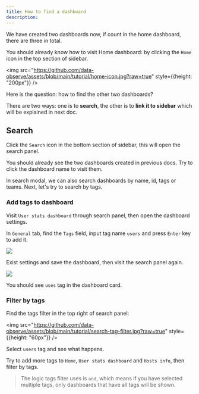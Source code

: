 ```yaml
---
title: How to find a dashboard
description: 
---
```


We have created two dashboards now, if count in the home dashboard, there are three in total. 

You should already know how to visit Home dashboard: by clicking the `Home` icon in the top section of sidebar.

<img src="https://github.com/data-observe/assets/blob/main/tutorial/home-icon.jpg?raw=true" style={{height: "200px"}} />

Here is the question: how to find the other two dashboards?

There are two ways: one is to **search**, the other is to **link it to sidebar** which will be explained in next doc.

## Search

Click the `Search` icon in the bottom section of sidebar, this will open the search panel.

You should already see the two dashboards created in previous docs. Try to click the dashboard name to visit them. 

In search modal, we can also search dashboards by name, id, tags or teams. Next, let's try to search by tags.

### Add tags to dashboard

Visit `User stats dashboard` through search panel, then open the dashboard settings.

In `General` tab, find the `Tags` field, input tag name `users` and press `Enter` key to add it.

<img src="https://github.com/data-observe/assets/blob/main/tutorial/dashboard-tag.jpg?raw=true"  />

Exist settings and save the dashboard, then visit the search panel again.

<img src="https://github.com/data-observe/assets/blob/main/tutorial/search-panel-tag.jpg?raw=true"  />

You should see `uses` tag in the dashboard card.

### Filter by tags 

Find the tags filter in the top right of search panel:

<img src="https://github.com/data-observe/assets/blob/main/tutorial/search-tag-filter.jpg?raw=true" style={{height: "60px"}} />

Select `users` tag and see what happens. 

Try to add more tags to `Home`, `User stats dashboard` and `Hosts info`, then filter by tags.

> The logic tags filter uses is `and`, which means if you have selected multiple tags, only dashboards that have all tags will be shown.
